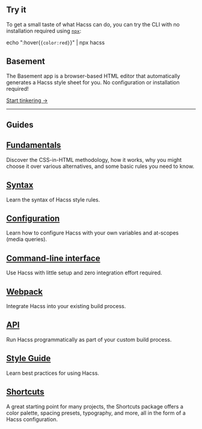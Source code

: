 
<Article title="Getting Started">

# Try it

To get a small taste of what Hacss can do, you can try the CLI with no
installation required using [`npx`](https://docs.npmjs.com/cli/v7/commands/npx):

<ShellCommand>echo ":hover{`{color:red}`}" | npx hacss</ShellCommand>

# Basement

The Basement app is a browser-based HTML editor that automatically generates a
Hacss style sheet for you. No configuration or installation required!

[Start tinkering →](https://basement.hacss.io/#N4IgbghgTglhBGAbApgZxALgNoF0A0IALjISpiAEISrIC2yAdoSAbdANYCuADuQDwALAIwACAMaJqqALwAdEADMA9kwC0CiLRiIAnhlQQGqVTVgKA3PIB8ACWSJESkQHUlURABMAhHwD0wqxYQMRUFGABzTA1EGgIIQgBlEO40TFwAXyA)

-----

# Guides

## [Fundamentals](/docs/fundamentals)

Discover the CSS-in-HTML methodology, how it works, why you might choose it over
various alternatives, and some basic rules you need to know.

## [Syntax](/docs/syntax)
Learn the syntax of Hacss style rules.

## [Configuration](./configuration)

Learn how to configure Hacss with your own variables and at-scopes (media
queries).

## [Command-line interface](/docs/cli)

Use Hacss with little setup and zero integration effort required.

## [Webpack](/docs/webpack)

Integrate Hacss into your existing build process.

## [API](/docs/api)

Run Hacss programmatically as part of your custom build process.

## [Style Guide](/docs/style-guide)

Learn best practices for using Hacss.

## [Shortcuts](/docs/shortcuts)

A great starting point for many projects, the Shortcuts package offers a color
palette, spacing presets, typography, and more, all in the form of a Hacss
configuration.
 
</Article>
